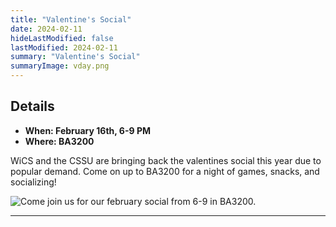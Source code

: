 ```yaml
---
title: "Valentine's Social"
date: 2024-02-11
hideLastModified: false
lastModified: 2024-02-11
summary: "Valentine's Social"
summaryImage: vday.png
---
```



## Details

- **When: February 16th, 6-9 PM**
- **Where: BA3200**

WiCS and the CSSU are bringing back the valentines social this year due to popular demand. Come on up to BA3200 for a night of games, snacks, and socializing!

![Come join us for our february social from 6-9 in BA3200. ](vday.png)

---
